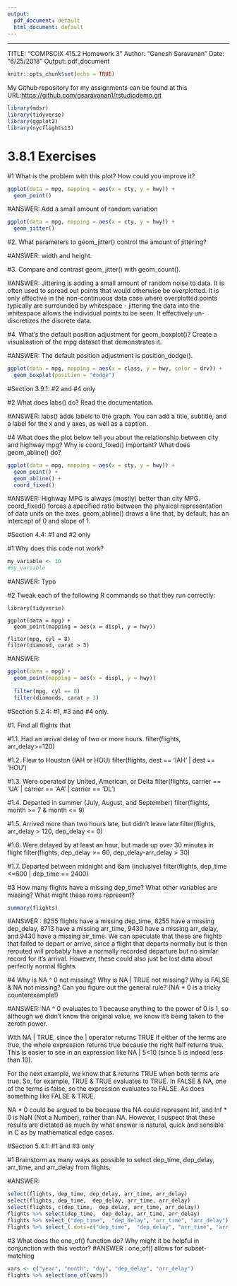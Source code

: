 ```yaml
---
output:
  pdf_document: default
  html_document: default
---
```

---
TITLE: "COMPSCIX 415.2 Homework 3"
Author: "Ganesh Saravanan"
Date: "6/25/2018"
Output: pdf_document

```r
knitr::opts_chunk$set(echo = TRUE)
```

My Github repository for my assignments can be found at this URL:<https://github.com/gsaravanan1/rstudiodemo.git>

```r
library(mdsr)
library(tidyverse)
library(ggplot2)
library(nycflights13)
```



# 3.8.1 Exercises
#1 What is the problem with this plot? How could you improve it?

```r
ggplot(data = mpg, mapping = aes(x = cty, y = hwy)) + 
  geom_point()
```

#ANSWER: Add a small amount of random variation

```r
ggplot(data = mpg, mapping = aes(x = cty, y = hwy)) + 
  geom_jitter()
```


#2. What parameters to geom_jitter() control the amount of jittering?

#ANSWER: width and height.

#3. Compare and contrast geom_jitter() with geom_count().

#ANSWER: Jittering is adding a small amount of random noise to data. It is often used to spread out points that would otherwise be overplotted. It is only effective in the non-continuous data case where overplotted points typically are surrounded by whitespace - jittering the data into the whitespace allows the individual points to be seen. It effectively un-discretizes the discrete data.

#4. What’s the default position adjustment for geom_boxplot()? Create a visualisation of the mpg dataset that demonstrates it.

#ANSWER: The default position adjustment is position_dodge().

```r
ggplot(data = mpg, mapping = aes(x = class, y = hwy, color = drv)) + 
  geom_boxplot(position = "dodge")
```



#Section 3.9.1: #2 and #4 only

#2 What does labs() do? Read the documentation.

#ANSWER: labs() adds labels to the graph. You can add a title, subtitle, and a label for the x and y axes, as well as a caption.


#4 What does the plot below tell you about the relationship between city and highway mpg? Why is  coord_fixed() important? What does geom_abline() do?

```r
ggplot(data = mpg, mapping = aes(x = cty, y = hwy)) +
  geom_point() + 
  geom_abline() +
  coord_fixed()
```


#ANSWER: Highway MPG is always (mostly) better than city MPG. coord_fixed() forces a specified ratio between the physical representation of data units on the axes. geom_abline() draws a line that, by default, has an intercept of 0 and slope of 1.


#Section 4.4: #1 and #2 only

#1 Why does this code not work?

```r
my_variable <- 10
#my_varıable
```

#ANSWER: Typo

#2 Tweak each of the following R commands so that they run correctly:
  
```
library(tidyverse)

ggplot(data = mpg) + 
  geom_point(mapping = aes(x = displ, y = hwy))

fliter(mpg, cyl = 8)
filter(diamond, carat > 3)
```

#ANSWER:
```r
ggplot(data = mpg) + 
  geom_point(mapping = aes(x = displ, y = hwy))
  
  filter(mpg, cyl == 8)
  filter(diamonds, carat > 3)
```


#Section 5.2.4: #1, #3 and #4 only. 
  
#1. Find all flights that

#1.1. Had an arrival delay of two or more hours.
filter(flights, arr_delay>=120)

#1.2. Flew to Houston (IAH or HOU)
filter(flights, dest == 'IAH' | dest == 'HOU')

#1.3. Were operated by United, American, or Delta
filter(flights, carrier == 'UA' | carrier == 'AA' | carrier == 'DL')

#1.4. Departed in summer (July, August, and September)
filter(flights, month >= 7 & month <= 9)

#1.5. Arrived more than two hours late, but didn't leave late
filter(flights, arr_delay > 120, dep_delay <= 0)

#1.6. Were delayed by at least an hour, but made up over 30 minutes in flight
filter(flights, dep_delay >= 60, dep_delay-arr_delay > 30)

#1.7. Departed between midnight and 6am (inclusive)
filter(flights, dep_time <=600 | dep_time == 2400)  

#3 How many flights have a missing dep_time? What other variables are missing? What might these rows represent?

```r
summary(flights)
```

#ANSWER :
  8255 flights have a missing dep_time, 8255 have a missing dep_delay, 8713 have a missing arr_time, 9430 have a missing arr_delay, and 9430 have a missing air_time. We can speculate that these are flights that failed to depart or arrive, since a flight that departs normally but is then rerouted will probably have a normally recorded departure but no similar record for it's arrival. However, these could also just be lost data about perfectly normal flights.
  
#4 Why is NA ^ 0 not missing? Why is NA | TRUE not missing? Why is FALSE & NA not missing? Can you figure out the general rule? (NA * 0 is a tricky counterexample!)

#ANSWER: NA ^ 0 evaluates to 1 because anything to the power of 0 is 1, so although we didn't know the original value, we know it's being taken to the zeroth power.

With NA | TRUE, since the | operator returns TRUE if either of the terms are true, the whole expression returns true because the right half returns true. This is easier to see in an expression like NA | 5<10 (since 5 is indeed less than 10).

For the next example, we know that & returns TRUE when both terms are true. So, for example, TRUE & TRUE evaluates to TRUE. In FALSE & NA, one of the terms is false, so the expression evaluates to FALSE. As does something like FALSE & TRUE.

NA * 0 could be argued to be because the NA could represent Inf, and Inf * 0 is NaN (Not a Number), rather than NA. However, I suspect that these results are dictated as much by what answer is natural, quick and sensible in C as by mathematical edge cases.



#Section 5.4.1: #1 and #3 only


#1 Brainstorm as many ways as possible to select dep_time, dep_delay, arr_time, and arr_delay from flights.

#ANSWER: 
```r
select(flights, dep_time, dep_delay, arr_time, arr_delay)
select(flights, dep_time,  dep_delay, arr_time, arr_delay)
select(flights, c(dep_time,  dep_delay, arr_time, arr_delay))
flights %>% select(dep_time,  dep_delay, arr_time, arr_delay)
flights %>% select_("dep_time",  "dep_delay", "arr_time", "arr_delay")
flights %>% select_(.dots=c("dep_time",  "dep_delay", "arr_time", "arr_delay"))
```


#3 What does the one_of() function do? Why might it be helpful in conjunction with this vector?
#ANSWER :  one_of() allows for subset-matching
```r
vars <- c("year", "month", "day", "dep_delay", "arr_delay")
flights %>% select(one_of(vars))
```

  
